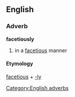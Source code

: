 == English ==
=== Adverb ===
[[Category:English adverbs]]
'''facetiously'''
#in a [[facetious]] manner
==== Etymology ====
[[facetious]] + [[-ly]]